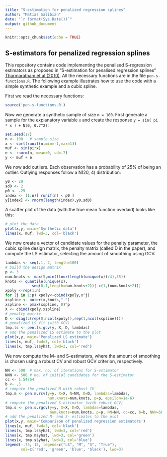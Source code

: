 ```yaml
---
title: "S-estimation for penalized regression splines"
author: "Matias Salibian"
date: "`r format(Sys.Date())`"
output: github_document
---
```


```r
knitr::opts_chunk$set(echo = TRUE)
```

## S-estimators for penalized regression splines

This repository contains code implementing the penalised S-regression estimators as proposed
in "S-estimation for penalised regression splines" 
[Tharmaratnam et al (2010)](http://dx.doi.org/10.1198/jcgs.2010.08149). 
All the necessary functions are in the file `pen-s-functions.R`. The following example
illustrates how to use the code  with a
simple
synthetic example and a cubic spline. 

First we read the necessary functions:
```R
source('pen-s-functions.R')
```
Now we generate a synthetic sample of size `n = 100`. 
First generate a sample for the explanatory variable `x`
and create the response `y = sin( pi * x ) + N(0, 0.7^2)`:
```R
set.seed(17)
n <- 100   # sample size
x <- sort(runif(n,min=-1,max=1))
muf <- sin(pi*x)
e <- rnorm(n, mean=0, sd=.7)
y <- muf + e
```
We now add outliers. Each observation has a 
probability of 25% of being an outlier.
Outlying responses follow a N(20, 4)
distribution:
```R
y0 <- 20
sd0 <- 2
p0 <- .25
index <- (1:n)[ runif(n) < p0 ]
y[index] <- rnorm(length(index),y0,sd0)
```
A scatter plot of the data (with the
true mean function overlaid) looks like this:
```R
# plot the data
plot(x,y, main='Synthetic data')
lines(x, muf, lwd=3, col='black')
```

We now create a vector of candidate values for the penalty
parameter, the cubic spline design matrix,
the penalty matrix (called D in the paper),
and compute the LS estimator, selecting the amount of
smoothing using GCV:
```R
lambdas <- seq(.1, 2, length=100)
# build the design matrix
p <- 3
num.knots <- max(5,min(floor(length(unique(x))/4),35))
knots <- quantile(unique(x), 
            seq(0,1,length=num.knots+2))[-c(1,(num.knots+2))]
xpoly <-rep(1,n)
for (j in 1:p) xpoly<-cbind(xpoly,x^j)
xspline <- outer(x,knots,"-")
xspline <- pmax(xspline, 0)^p
X <- cbind(xpoly,xspline)
# penalty matrix
D <- diag(c(rep(0,ncol(xpoly)),rep(1,ncol(xspline))))
# penalized LS fit (with GCV)
tmp.ls <- pen.ls.gcv(y, X, D, lambdas)
# add the penalized LS estimate to the plot
plot(x,y, main='Penalized LS estimate')
lines(x, muf, lwd=3, col='black')
lines(x, tmp.ls$yhat, lwd=3, col='red')
```

We now compute the M- and S-estimators, 
where the amount of smoothing is
chosen using a robust CV and robust GCV criterion,
respectively.
```R
NN <- 500  # max. no. of iterations for S-estimator
NNN <- 500 # no. of initial candidates for the S-estimator
cc <- 1.54764
b <- .5
# compute the penalized M with robust CV
tmp.m <- pen.m.rcv(y=y, X=X, N=NN, D=D, lambdas=lambdas, 
                   num.knots=num.knots, p=p, epsilon=1e-6) 
# compute the penalized S-estimator (with robust GCV)
tmp.s <- pen.s.rgcv(y=y, X=X, D=D, lambdas=lambdas, 
                    num.knots=num.knots, p=p, NN=NN, cc=cc, b=b, NNN=50)
# add the penalized M- and S- estimates to the plot
plot(x,y, main='Comparison of penalized regression estimators')
lines(x, muf, lwd=3, col='black')
lines(x, tmp.ls$yhat, lwd=3, col='red')
lines(x, tmp.m$yhat, lwd=3, col='green')
lines(x, tmp.s$yhat, lwd=3, col='blue')
legend(-.75, 15, legend=c("LS", "M", "S", "True"), 
       col=c('red', 'green', 'blue', 'black'), lwd=3)
```


